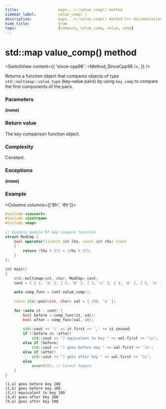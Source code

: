 ```yaml
---
title:					map<...>::value_comp() method
sidebar_label:			value_comp( )
description:			map<...>::value_comp() method C++ documentation
hide_title:				true
tags:					[compare, value_comp, value, comp]
---
```



<!----------------- Codes ---------------------->

<!-- value_comp() -->

# std::map value_comp() method

<SwitchView content={{
    'since-cpp98': <Method_SinceCpp98 />,
    }} />

Returns a function object that compares objects of type `std::multimap::value_type` (key-value pairs) by using `key_comp` to compare the first components of the pairs.

### Parameters

**(none)**

### Return value

The key comparison function object.

### Complexity

Constant.

### Exceptions

**(none)**

### Example

<Columns columns={['8fr', '4fr']}>
<div>

```cpp title='Main.cpp' showLineNumbers
#include <cassert>
#include <iostream>
#include <map>
 
// Example module 97 key compare function
struct ModCmp {
    bool operator()(const int lhs, const int rhs) const
    {
        return (lhs % 97) < (rhs % 97);
    }
};
 
int main()
{
    std::multimap<int, char, ModCmp> cont;
    cont = { { 1, 'a' }, { 2, 'b' }, { 3, 'c' }, { 4, 'd' }, { 5, 'e' } };
 
    auto comp_func = cont.value_comp();
 
    const std::pair<int, char> val = { 100, 'a' };
 
    for (auto it : cont) {
        bool before = comp_func(it, val);
        bool after = comp_func(val, it);
 
        std::cout << '(' << it.first << ',' << it.second;
        if (!before && !after)
            std::cout << ") equivalent to key " << val.first << '\n';
        else if (before)
            std::cout << ") goes before key " << val.first << '\n';
        else if (after)
            std::cout << ") goes after key " << val.first << '\n';
        else
            assert(0); // Cannot happen
    }
}
```

</div>
<div>

```plaintext title="Output"
(1,a) goes before key 100
(2,b) goes before key 100
(3,c) equivalent to key 100
(4,d) goes after key 100
(5,e) goes after key 100
```

</div>
</Columns>
